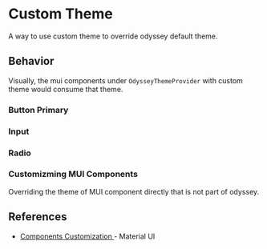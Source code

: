 
<Meta title="Customization/Components" anchor />

# Custom Theme

A way to use custom theme to override odyssey default theme.

## Behavior

Visually, the mui components under `OdysseyThemeProvider` with custom theme would consume that theme.

### Button Primary

<Canvas>
  <Story of={Stories.ButtonStory} />
</Canvas>

### Input

<Canvas>
  <Story of={Stories.TextFieldStory} />
</Canvas>

### Radio

<Canvas>
  <Story of={Stories.RadioGroupStory} />
</Canvas>

### Customizming MUI Components

Overriding the theme of MUI component directly that is not part of odyssey.

<Canvas>
  <Story id="customization-components--custom-component-story" />
</Canvas>

## References

- <a href="https://mui.com/material-ui/customization/theme-components/">
    Components Customization
  </a> - Material UI
